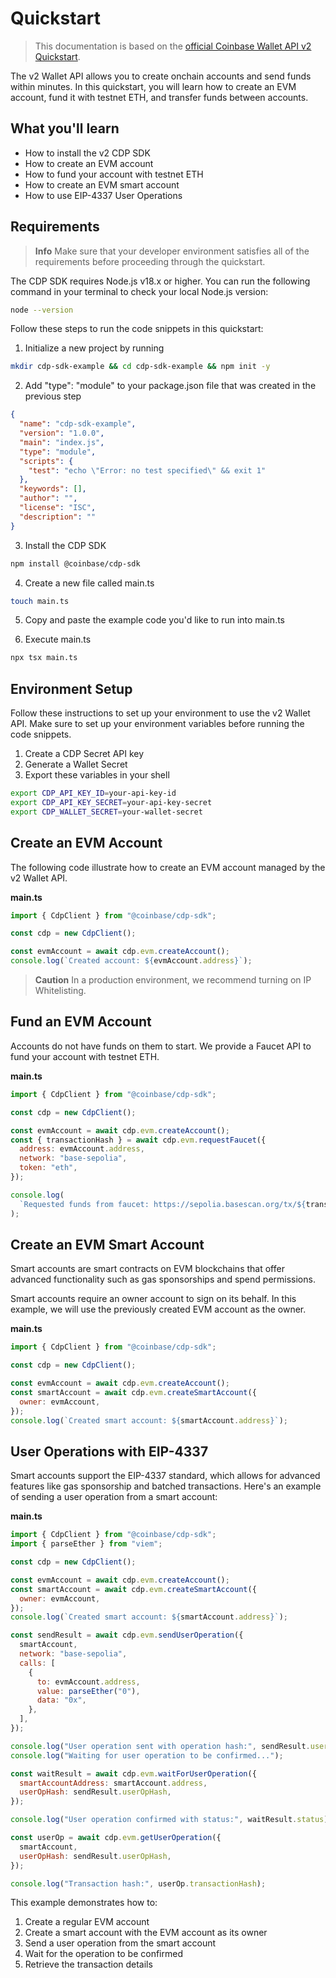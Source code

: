 # Quickstart

> This documentation is based on the [official Coinbase Wallet API v2 Quickstart](https://docs.cdp.coinbase.com/wallet-api-v2/docs/quickstart).

The v2 Wallet API allows you to create onchain accounts and send funds within minutes. In this quickstart, you will learn how to create an EVM account, fund it with testnet ETH, and transfer funds between accounts.

## What you'll learn

- How to install the v2 CDP SDK
- How to create an EVM account
- How to fund your account with testnet ETH
- How to create an EVM smart account
- How to use EIP-4337 User Operations

## Requirements

> **Info**
> Make sure that your developer environment satisfies all of the requirements before proceeding through the quickstart.

The CDP SDK requires Node.js v18.x or higher. You can run the following command in your terminal to check your local Node.js version:

```bash
node --version
```

Follow these steps to run the code snippets in this quickstart:

1. Initialize a new project by running

```bash
mkdir cdp-sdk-example && cd cdp-sdk-example && npm init -y
```

2. Add "type": "module" to your package.json file that was created in the previous step

```json
{
  "name": "cdp-sdk-example",
  "version": "1.0.0",
  "main": "index.js",
  "type": "module",
  "scripts": {
    "test": "echo \"Error: no test specified\" && exit 1"
  },
  "keywords": [],
  "author": "",
  "license": "ISC",
  "description": ""
}
```

3. Install the CDP SDK

```bash
npm install @coinbase/cdp-sdk
```

4. Create a new file called main.ts

```bash
touch main.ts
```

5. Copy and paste the example code you'd like to run into main.ts

6. Execute main.ts

```bash
npx tsx main.ts
```

## Environment Setup

Follow these instructions to set up your environment to use the v2 Wallet API. Make sure to set up your environment variables before running the code snippets.

1. Create a CDP Secret API key
2. Generate a Wallet Secret
3. Export these variables in your shell

```bash
export CDP_API_KEY_ID=your-api-key-id
export CDP_API_KEY_SECRET=your-api-key-secret
export CDP_WALLET_SECRET=your-wallet-secret
```

## Create an EVM Account

The following code illustrate how to create an EVM account managed by the v2 Wallet API.

**main.ts**

```javascript
import { CdpClient } from "@coinbase/cdp-sdk";

const cdp = new CdpClient();

const evmAccount = await cdp.evm.createAccount();
console.log(`Created account: ${evmAccount.address}`);
```

> **Caution**
> In a production environment, we recommend turning on IP Whitelisting.

## Fund an EVM Account

Accounts do not have funds on them to start. We provide a Faucet API to fund your account with testnet ETH.

**main.ts**

```javascript
import { CdpClient } from "@coinbase/cdp-sdk";

const cdp = new CdpClient();

const evmAccount = await cdp.evm.createAccount();
const { transactionHash } = await cdp.evm.requestFaucet({
  address: evmAccount.address,
  network: "base-sepolia",
  token: "eth",
});

console.log(
  `Requested funds from faucet: https://sepolia.basescan.org/tx/${transactionHash}`
);
```

## Create an EVM Smart Account

Smart accounts are smart contracts on EVM blockchains that offer advanced functionality such as gas sponsorships and spend permissions.

Smart accounts require an owner account to sign on its behalf. In this example, we will use the previously created EVM account as the owner.

**main.ts**

```javascript
import { CdpClient } from "@coinbase/cdp-sdk";

const cdp = new CdpClient();

const evmAccount = await cdp.evm.createAccount();
const smartAccount = await cdp.evm.createSmartAccount({
  owner: evmAccount,
});
console.log(`Created smart account: ${smartAccount.address}`);
```

## User Operations with EIP-4337

Smart accounts support the EIP-4337 standard, which allows for advanced features like gas sponsorship and batched transactions. Here's an example of sending a user operation from a smart account:

**main.ts**

```javascript
import { CdpClient } from "@coinbase/cdp-sdk";
import { parseEther } from "viem";

const cdp = new CdpClient();

const evmAccount = await cdp.evm.createAccount();
const smartAccount = await cdp.evm.createSmartAccount({
  owner: evmAccount,
});
console.log(`Created smart account: ${smartAccount.address}`);

const sendResult = await cdp.evm.sendUserOperation({
  smartAccount,
  network: "base-sepolia",
  calls: [
    {
      to: evmAccount.address,
      value: parseEther("0"),
      data: "0x",
    },
  ],
});

console.log("User operation sent with operation hash:", sendResult.userOpHash);
console.log("Waiting for user operation to be confirmed...");

const waitResult = await cdp.evm.waitForUserOperation({
  smartAccountAddress: smartAccount.address,
  userOpHash: sendResult.userOpHash,
});

console.log("User operation confirmed with status:", waitResult.status);

const userOp = await cdp.evm.getUserOperation({
  smartAccount,
  userOpHash: sendResult.userOpHash,
});

console.log("Transaction hash:", userOp.transactionHash);
```

This example demonstrates how to:

1. Create a regular EVM account
2. Create a smart account with the EVM account as its owner
3. Send a user operation from the smart account
4. Wait for the operation to be confirmed
5. Retrieve the transaction details

